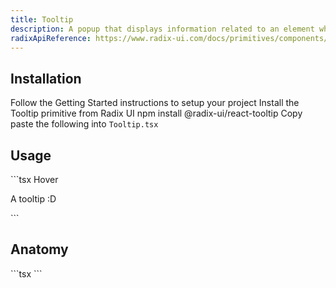 ```yaml
---
title: Tooltip
description: A popup that displays information related to an element when the element receives keyboard focus or the mouse hovers over it.
radixApiReference: https://www.radix-ui.com/docs/primitives/components/tooltip#api-reference
---
```


<ComponentDemo name="Tooltip" />

## <HeaderLink href="#installation" id="installation">Installation</HeaderLink>

<Steps>

<Step className="inline-flex items-center gap-2 [&>p]:mt-0">
  Follow the
  <Link href={"/docs/getting-started"}>Getting Started</Link>
  instructions to setup your project
</Step>
<Step>Install the Tooltip primitive from Radix UI</Step>
<CodeCopyBlock className="mt-2 py-4">npm install @radix-ui/react-tooltip</CodeCopyBlock>
<Step>
  Copy paste the following into <Code>Tooltip.tsx</Code>
</Step>
<ComponentSource name="Tooltip" />

</Steps>

## <HeaderLink href="#usage" id="usage">Usage</HeaderLink>

<CodeCopyBlock>
  ```tsx
  <TooltipProvider>
    <Tooltip>
      <TooltipTrigger>Hover</TooltipTrigger>
      <TooltipContent>
        <p>A tooltip :D</p>
      </TooltipContent>
    </Tooltip>
  </TooltipProvider>
  ```
</CodeCopyBlock>

## <HeaderLink href="#anatomy" id="anatomy">Anatomy</HeaderLink>

<CodeBlock>
  ```tsx
  <TooltipProvider>
    <Tooltip>
      <TooltipTrigger></TooltipTrigger>
      <TooltipContent></TooltipContent>
    </Tooltip>
  </TooltipProvider>
  ```
</CodeBlock>
